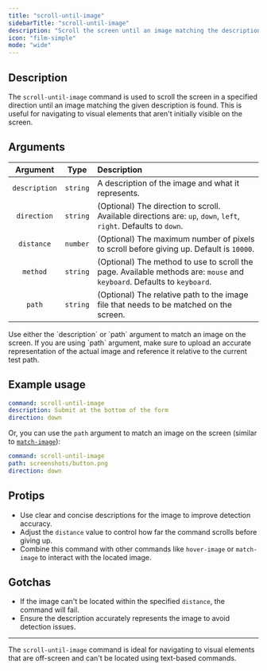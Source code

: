 ```yaml
---
title: "scroll-until-image"
sidebarTitle: "scroll-until-image"
description: "Scroll the screen until an image matching the description is found."
icon: "film-simple"
mode: "wide"
---
```



<Replay />
<Example />

## Description

The `scroll-until-image` command is used to scroll the screen in a specified direction until an image matching the given description is found. This is useful for navigating to visual elements that aren't initially visible on the screen.

## Arguments

|   Argument    |   Type   | Description                                                                                                             |
| :-----------: | :------: | :---------------------------------------------------------------------------------------------------------------------- |
| `description` | `string` | A description of the image and what it represents.                                                                      |
|  `direction`  | `string` | (Optional) The direction to scroll. Available directions are: `up`, `down`, `left`, `right`. Defaults to `down`.        |
|  `distance`   | `number` | (Optional) The maximum number of pixels to scroll before giving up. Default is `10000`.                                 |
|   `method`    | `string` | (Optional) The method to use to scroll the page. Available methods are: `mouse` and `keyboard`. Defaults to `keyboard`. |
|    `path`     | `string` | (Optional) The relative path to the image file that needs to be matched on the screen.                                  |

<Note>
  Use either the `description` or `path` argument to match an image on the
  screen. If you are using `path` argument, make sure to upload an accurate
  representation of the actual image and reference it relative to the current
  test path.
</Note>

## Example usage

```yaml
command: scroll-until-image
description: Submit at the bottom of the form
direction: down
```

Or, you can use the `path` argument to match an image on the screen (similar to [`match-image`](./match-image)):

```yaml testdriver/scroll-until-image.yaml
command: scroll-until-image
path: screenshots/button.png
direction: down
```

## Protips

- Use clear and concise descriptions for the image to improve detection accuracy.
- Adjust the `distance` value to control how far the command scrolls before giving up.
- Combine this command with other commands like `hover-image` or `match-image` to interact with the located image.

## Gotchas

- If the image can't be located within the specified `distance`, the command will fail.
- Ensure the description accurately represents the image to avoid detection issues.

---

The `scroll-until-image` command is ideal for navigating to visual elements that are off-screen and can't be located using text-based commands.
